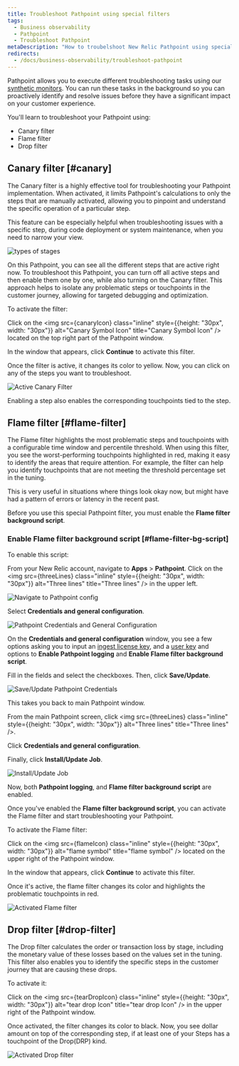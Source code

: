 ```yaml
---
title: Troubleshoot Pathpoint using special filters
tags:
  - Business observability
  - Pathpoint
  - Troubleshoot Pathpoint
metaDescription: "How to troubelshoot New Relic Pathpoint using special filters (like Canary or Flame filter)."
redirects: 
  - /docs/business-observability/troubleshoot-pathpoint
---
```












Pathpoint allows you to execute different troubleshooting tasks using our [synthetic monitors](/docs/synthetics/synthetic-monitoring/getting-started/get-started-synthetic-monitoring). You can run these tasks in the background so you can proactively identify and resolve issues before they have a significant impact on your customer experience. 

You'll learn to troubleshoot your Pathpoint using:

* Canary filter
* Flame filter
* Drop filter

## Canary filter [#canary]

The Canary filter is a highly effective tool for troubleshooting your Pathpoint implementation. When activated, it limits Pathpoint's calculations to only the steps that are manually activated, allowing you to pinpoint and understand the specific operation of a particular step. 

This feature can be especially helpful when troubleshooting issues with a specific step, during code deployment or system maintenance, when you need to narrow your view. 

<img
    title="Types of stages"
    alt="types of stages"
    src={stagesTypes}
/>

On this Pathpoint, you can see all the different steps that are active right now. To troubleshoot this Pathpoint, you can turn off all active steps and then enable them one by one, while also turning on the Canary filter. This approach helps to isolate any problematic steps or touchpoints in the customer journey, allowing for targeted debugging and optimization.

To activate the filter:

<Steps>

<Step>

Click on the <img src={canaryIcon} class="inline" style={{height: "30px", width: "30px"}} alt="Canary Symbol Icon" title="Canary Symbol Icon" /> located on the top right part of the Pathpoint window.



</Step>

<Step>

In the window that appears, click **Continue** to activate this filter. 

</Step>

<Step>

Once the filter is active, it changes its color to yellow. Now, you can click on any of the steps you want to troubleshoot. 

<img
    title="Active Canary Filter"
    alt="Active Canary Filter"
    src={activeCanaryFilter}
/>

</Step>

<Callout variant="tip">
Enabling a step also enables the corresponding touchpoints tied to the step.
</Callout>

</Steps>

## Flame filter [#flame-filter]

The Flame filter highlights the most problematic steps and touchpoints with a configurable time window and percentile threshold. When using this filter, you see the worst-performing touchpoints highlighted in red, making it easy to identify the areas that require attention. For example, the filter can help you identify touchpoints that are not meeting the threshold percentage set in the tuning. 

This is very useful in situations where things look okay now, but might have had a pattern of errors or latency in the recent past. 

Before you use this special Pathpoint filter, you must enable the **Flame filter background script**.

### Enable Flame filter background script [#flame-filter-bg-script]

To enable this script:

<Steps>

<Step>

From your New Relic account, navigate to **Apps** > **Pathpoint**. Click on the <img src={threeLines} class="inline" style={{height: "30px", width: "30px"}} alt="Three lines" title="Three lines" /> in the upper left.

<img
  title="Navigate to Pathpoint config"
  alt="Navigate to Pathpoint config"
  src={pathpointConfig}
/>

</Step>

<Step>

Select **Credentials and general configuration**.

<img
  title="Pathpoint Credentials and General Configuration"
  alt="Pathpoint Credentials and General Configuration"
  src={generalConfig}
/>

</Step>

<Step>

On the **Credentials and general configuration** window, you see a few options asking you to input an [ingest license key](/docs/apis/intro-apis/new-relic-api-keys/#api-table), and a [user key](/docs/apis/intro-apis/new-relic-api-keys/#api-table) and options to **Enable Pathpoint logging** and **Enable Flame filter background script**.

Fill in the fields and select the checkboxes. Then, click **Save/Update**.

<img
  title="Save/Update Pathpoint Credentials"
  alt="Save/Update Pathpoint Credentials"
  src={credentials}
/>

This takes you back to main Pathpoint window.

</Step>

<Step>

From the main Pathpoint screen, click <img src={threeLines} class="inline" style={{height: "30px", width: "30px"}} alt="Three lines" title="Three lines" />.

</Step>

<Step>

Click **Credentials and general configuration**.

</Step>

<Step>

Finally, click **Install/Update Job**.

<img
  title="Install/Update Job"
  alt="Install/Update Job"
  src={installJob}
/>

</Step>

Now, both **Pathpoint logging**, and **Flame filter background script** are enabled.

</Steps>

Once you've enabled the **Flame filter background script**, you can activate the Flame filter and start troubleshooting your Pathpoint.

To activate the Flame filter:

<Steps>

<Step>

Click on the <img src={flameIcon} class="inline" style={{height: "30px", width: "30px"}} alt="flame symbol" title="flame symbol" /> located on the upper right of the Pathpoint window.


</Step>

<Step>

In the window that appears, click **Continue** to activate this filter. 

</Step>

<Step>

Once it's active, the flame filter changes its color and highlights the problematic touchpoints in red. 

<img
  title="Activated Flame filter"
  alt="Activated Flame filter"
  src={activatedFlameFilter}
/>

</Step>

</Steps>

## Drop filter [#drop-filter]

The Drop filter calculates the order or transaction loss by stage, including the monetary value of these losses based on the values set in the tuning. This filter also enables you to identify the specific steps in the customer journey that are causing these drops.

To activate it:

<Steps>

<Step>

Click on the <img src={tearDropIcon} class="inline" style={{height: "30px", width: "30px"}} alt="tear drop Icon" title="tear drop Icon" /> in the upper right of the Pathpoint window. 

</Step>

<Step>

Once activated, the filter changes its color to black. Now, you see dollar amount on top of the corresponding step, if at least one of your Steps has a touchpoint of the Drop(DRP) kind.

<img
  title="Activated Drop filter"
  alt="Activated Drop filter"
  src={activatedDropFilter}
/>

</Step>

</Steps>